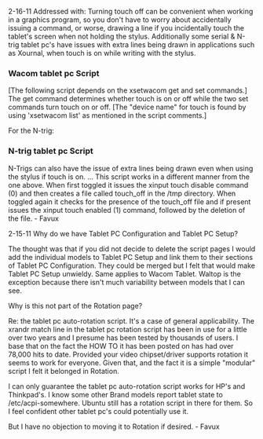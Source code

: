 2-16-11
{{Unclear | reason=
* Missing explanation what this script does
* Why would a user want to do this?}}
Addressed with:  Turning touch off can be convenient when working in a graphics program, so you don't have to worry about accidentally issuing a command, or worse, drawing a line if you incidentally touch the tablet's screen when not holding the stylus.  Additionally some serial & N-trig tablet pc's have issues with extra lines being drawn in applications such as Xournal, when touch is on while writing with the stylus.

=== Wacom tablet pc Script ===
[The following script depends on the xsetwacom get and set commands.]  The get command determines whether touch is on or off while the two set commands turn touch on or off. [The "device name" for touch is found by using 'xsetwacom list' as mentioned in the script comments.] 


For the N-trig:
=== N-trig tablet pc Script ===

N-Trigs can also have the issue of extra lines being drawn even when using the stylus if touch is on. ...  This script works in a different manner from the one above.  When first toggled it issues the xinput touch disable command (0) and then creates a file called touch_off in the /tmp directory.  When toggled again it checks for the presence of the touch_off file and if present issues the xinput touch enabled (1) command, followed by the deletion of the file. - Favux


2-15-11
Why do we have Tablet PC Configuration and Tablet PC Setup?

The thought was that if you did not decide to delete the script pages I would add the individual models to Tablet PC Setup and link them to their sections of Tablet PC Configuration.  They could be merged but I felt that would make Tablet PC Setup unwieldy.  Same applies to Wacom Tablet.  Waltop is the exception because there isn't much variability between models that I can see.

Why is this not part of the Rotation page?

Re: the tablet pc auto-rotation script.  It's a case of general applicability.  The xrandr match line in the tablet pc rotation script has been in use for a little over two years and I presume has been tested by thousands of users.  I base that on the fact the HOW TO it has been posted on has had over 78,000 hits to date.  Provided your video chipset/driver supports rotation it seems to work for everyone.  Given that, and the fact it is a simple "modular" script I felt it belonged in Rotation.

I can only guarantee the tablet pc auto-rotation script works for HP's and Thinkpad's.  I know some other Brand models report tablet state to /etc/acpi-somewhere.  Ubuntu still has a rotation script in there for them.  So I feel confident other tablet pc's could potentially use it.

But I have no objection to moving it to Rotation if desired. - Favux